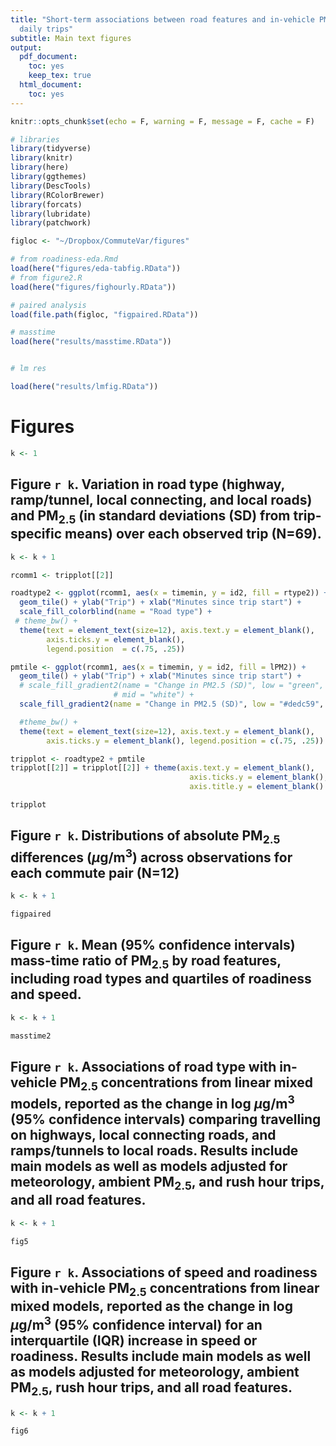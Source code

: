 ```yaml
---
title: "Short-term associations between road features and in-vehicle PM2.5 during
  daily trips"
subtitle: Main text figures
output:
  pdf_document:
    toc: yes
    keep_tex: true
  html_document:
    toc: yes
---
```


```r
knitr::opts_chunk$set(echo = F, warning = F, message = F, cache = F)
```

```r
# libraries
library(tidyverse)
library(knitr)
library(here)
library(ggthemes)
library(DescTools)
library(RColorBrewer)
library(forcats)
library(lubridate)
library(patchwork)

figloc <- "~/Dropbox/CommuteVar/figures"

# from roadiness-eda.Rmd
load(here("figures/eda-tabfig.RData"))
# from figure2.R
load(here("figures/fighourly.RData"))

# paired analysis
load(file.path(figloc, "figpaired.RData"))

# masstime
load(here("results/masstime.RData"))


# lm res

load(here("results/lmfig.RData"))

```







# Figures
```r
k <- 1

```




## Figure `r k`. Variation in road type (highway, ramp/tunnel, local connecting, and local roads) and PM$_{2.5}$ (in standard deviations (SD) from trip-specific means) over each observed trip (N=69).  

```r
k <- k + 1
```


```r
rcomm1 <- tripplot[[2]]
```

```r
roadtype2 <- ggplot(rcomm1, aes(x = timemin, y = id2, fill = rtype2)) +
  geom_tile() + ylab("Trip") + xlab("Minutes since trip start") +
  scale_fill_colorblind(name = "Road type") +
 # theme_bw() +
  theme(text = element_text(size=12), axis.text.y = element_blank(),
        axis.ticks.y = element_blank(),
        legend.position  = c(.75, .25))

pmtile <- ggplot(rcomm1, aes(x = timemin, y = id2, fill = lPM2)) +
  geom_tile() + ylab("Trip") + xlab("Minutes since trip start") +
  # scale_fill_gradient2(name = "Change in PM2.5 (SD)", low = "green", high = "red",
                       # mid = "white") +
  scale_fill_gradient2(name = "Change in PM2.5 (SD)", low = "#dedc59", high = "#5c3a85", mid = "white") +

  #theme_bw() +
  theme(text = element_text(size=12), axis.text.y = element_blank(),
        axis.ticks.y = element_blank(), legend.position = c(.75, .25))

tripplot <- roadtype2 + pmtile
tripplot[[2]] = tripplot[[2]] + theme(axis.text.y = element_blank(),
                                        axis.ticks.y = element_blank(),
                                        axis.title.y = element_blank() )

tripplot

```


## Figure `r k`. Distributions of absolute PM$_{2.5}$ differences ($\mu$g/m$^3$) across observations for each commute pair (N=12)

```r
k <- k + 1
```

```r
figpaired
```



## Figure `r k`. Mean (95% confidence intervals) mass-time ratio of PM$_{2.5}$ by road features, including road types and quartiles of roadiness and speed.  

```r
k <- k + 1
```


```r
masstime2
```




## Figure `r k`. Associations of road type with in-vehicle PM$_{2.5}$ concentrations from linear mixed models, reported as the change in log $\mu$g/m$^3$ (95% confidence intervals) comparing travelling on highways, local connecting roads, and ramps/tunnels to local roads.  Results include main models as well as models adjusted for meteorology, ambient PM$_{2.5}$, and rush hour trips, and all road features.

```r
k <- k + 1
```


```r
fig5
```




## Figure `r k`. Associations of speed and roadiness with in-vehicle PM$_{2.5}$ concentrations from linear mixed models, reported as the change in log $\mu$g/m$^3$ (95% confidence interval) for an interquartile (IQR) increase in speed or roadiness.   Results include main models as well as models adjusted for meteorology, ambient PM$_{2.5}$, rush hour trips, and all road features.
 

```r
k <- k + 1
```


```r
fig6
```
